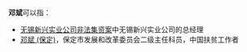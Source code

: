 '''邓斌'''可以指：
* [[无锡新兴实业公司非法集资案|无锡新兴实业公司非法集资案]]中无锡新兴实业公司的总经理
* [[邓斌_(保定)|邓斌 (保定)]]，保定市发展和改革委员会二级主任科员，中国扶贫工作者

{{disambig}}